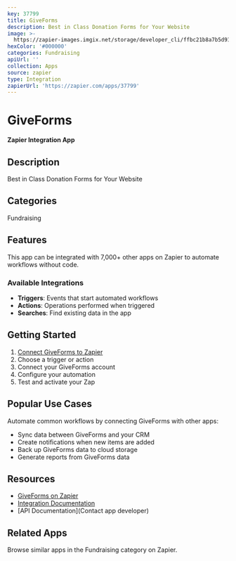```yaml
---
key: 37799
title: GiveForms
description: Best in Class Donation Forms for Your Website
image: >-
  https://zapier-images.imgix.net/storage/developer_cli/ffbc21b8a7b5d91dd7521836db8369d7.png?auto=format%2Ccompress&ixlib=python-3.0.0&q=50
hexColor: '#000000'
categories: Fundraising
apiUrl: ''
collection: Apps
source: zapier
type: Integration
zapierUrl: 'https://zapier.com/apps/37799'
---
```

# GiveForms

**Zapier Integration App**

## Description

Best in Class Donation Forms for Your Website

## Categories

Fundraising

## Features

This app can be integrated with 7,000+ other apps on Zapier to automate workflows without code.

### Available Integrations

- **Triggers**: Events that start automated workflows
- **Actions**: Operations performed when triggered
- **Searches**: Find existing data in the app

## Getting Started

1. [Connect GiveForms to Zapier](https://zapier.com/apps/37799)
2. Choose a trigger or action
3. Connect your GiveForms account
4. Configure your automation
5. Test and activate your Zap

## Popular Use Cases

Automate common workflows by connecting GiveForms with other apps:

- Sync data between GiveForms and your CRM
- Create notifications when new items are added
- Back up GiveForms data to cloud storage
- Generate reports from GiveForms data

## Resources

- [GiveForms on Zapier](https://zapier.com/apps/37799)
- [Integration Documentation](https://zapier.com/apps/37799/integrations)
- [API Documentation](Contact app developer)

## Related Apps

Browse similar apps in the Fundraising category on Zapier.
